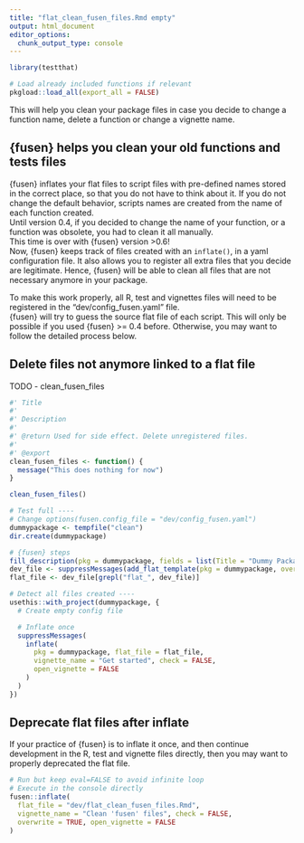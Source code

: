 ```yaml
---
title: "flat_clean_fusen_files.Rmd empty"
output: html_document
editor_options: 
  chunk_output_type: console
---
```


```r
library(testthat)
```

```r
# Load already included functions if relevant
pkgload::load_all(export_all = FALSE)
```

This will help you clean your package files in case you decide to change a function name, delete a function or change a vignette name.

## {fusen} helps you clean your old functions and tests files

{fusen} inflates your flat files to script files with pre-defined names stored in the correct place, so that you do not have to think about it. If you do not change the default behavior, scripts names are created from the name of each function created.  
Until version 0.4, if you decided to change the name of your function, or a function was obsolete, you had to clean it all manually.  
This time is over with {fusen} version >0.6!  
Now, {fusen} keeps track of files created with an `inflate()`, in a yaml configuration file. It also allows you to register all extra files that you decide are legitimate. 
Hence, {fusen} will be able to clean all files that are not necessary anymore in your package.


To make this work properly, all R, test and vignettes files will need to be registered in the "dev/config_fusen.yaml" file.  
{fusen} will try to guess the source flat file of each script. This will only be possible if you used {fusen} >= 0.4 before. Otherwise, you may want to follow the detailed process below.

## Delete files not anymore linked to a flat file

TODO - clean_fusen_files

```r
#' Title
#'
#' Description
#'
#' @return Used for side effect. Delete unregistered files.
#'
#' @export
clean_fusen_files <- function() {
  message("This does nothing for now")
}
```


```r
clean_fusen_files()
```


```r
# Test full ----
# Change options(fusen.config_file = "dev/config_fusen.yaml")
dummypackage <- tempfile("clean")
dir.create(dummypackage)

# {fusen} steps
fill_description(pkg = dummypackage, fields = list(Title = "Dummy Package"))
dev_file <- suppressMessages(add_flat_template(pkg = dummypackage, overwrite = TRUE, open = FALSE))
flat_file <- dev_file[grepl("flat_", dev_file)]

# Detect all files created ----
usethis::with_project(dummypackage, {
  # Create empty config file

  # Inflate once
  suppressMessages(
    inflate(
      pkg = dummypackage, flat_file = flat_file,
      vignette_name = "Get started", check = FALSE,
      open_vignette = FALSE
    )
  )
})
```

## Deprecate flat files after inflate

If your practice of {fusen} is to inflate it once, and then continue development in the R, test and vignette files directly, then you may want to properly deprecated the flat file.   

<!-- In this case, we recommend to store your flat file in a sub-directory named "dev/dev_history/" as this will be the default behavior in a future release. Then, you can change your flat file to `state: deprecated` in the "dev/config_fusen.yaml". -->

<!--
We recommend to use `deprecate_flat_file()` to clean your script files (remove "do not edit"), update the config file and move the flat file in a "dev/dev_history" directory.

TODO
-->

```r
# Run but keep eval=FALSE to avoid infinite loop
# Execute in the console directly
fusen::inflate(
  flat_file = "dev/flat_clean_fusen_files.Rmd",
  vignette_name = "Clean 'fusen' files", check = FALSE,
  overwrite = TRUE, open_vignette = FALSE
)
```

